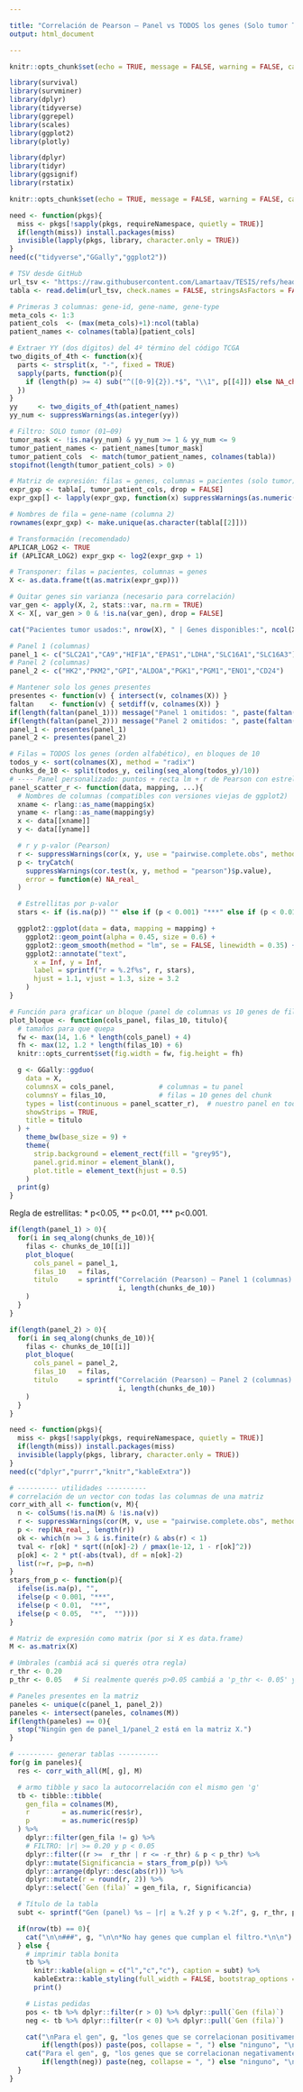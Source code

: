 ```yaml
---

title: "Correlación de Pearson — Panel vs TODOS los genes (Solo tumor TCGA 01–09) - Estadio IV"
output: html_document

---
```


```r
knitr::opts_chunk$set(echo = TRUE, message = FALSE, warning = FALSE, cache = TRUE)

library(survival)
library(survminer)
library(dplyr)
library(tidyverse)
library(ggrepel)
library(scales)
library(ggplot2)
library(plotly)

library(dplyr)
library(tidyr)
library(ggsignif)
library(rstatix)
```


```r
knitr::opts_chunk$set(echo = TRUE, message = FALSE, warning = FALSE, cache = TRUE)

need <- function(pkgs){
  miss <- pkgs[!sapply(pkgs, requireNamespace, quietly = TRUE)]
  if(length(miss)) install.packages(miss)
  invisible(lapply(pkgs, library, character.only = TRUE))
}
need(c("tidyverse","GGally","ggplot2"))

# TSV desde GitHub
url_tsv <- "https://raw.githubusercontent.com/Lamartaav/TESIS/refs/heads/main/genes_subset_sin_dup.tsv"
tabla <- read.delim(url_tsv, check.names = FALSE, stringsAsFactors = FALSE)

# Primeras 3 columnas: gene-id, gene-name, gene-type
meta_cols <- 1:3
patient_cols  <- (max(meta_cols)+1):ncol(tabla)
patient_names <- colnames(tabla)[patient_cols]

# Extraer YY (dos dígitos) del 4º término del código TCGA
two_digits_of_4th <- function(x){
  parts <- strsplit(x, "-", fixed = TRUE)
  sapply(parts, function(p){
    if (length(p) >= 4) sub("^([0-9]{2}).*$", "\\1", p[[4]]) else NA_character_
  })
}
yy     <- two_digits_of_4th(patient_names)
yy_num <- suppressWarnings(as.integer(yy))

# Filtro: SOLO tumor (01–09)
tumor_mask <- !is.na(yy_num) & yy_num >= 1 & yy_num <= 9
tumor_patient_names <- patient_names[tumor_mask]
tumor_patient_cols  <- match(tumor_patient_names, colnames(tabla))
stopifnot(length(tumor_patient_cols) > 0)

# Matriz de expresión: filas = genes, columnas = pacientes (solo tumor)
expr_gxp <- tabla[, tumor_patient_cols, drop = FALSE]
expr_gxp[] <- lapply(expr_gxp, function(x) suppressWarnings(as.numeric(x)))

# Nombres de fila = gene-name (columna 2)
rownames(expr_gxp) <- make.unique(as.character(tabla[[2]]))

# Transformación (recomendado)
APLICAR_LOG2 <- TRUE
if (APLICAR_LOG2) expr_gxp <- log2(expr_gxp + 1)

# Transponer: filas = pacientes, columnas = genes
X <- as.data.frame(t(as.matrix(expr_gxp)))

# Quitar genes sin varianza (necesario para correlación)
var_gen <- apply(X, 2, stats::var, na.rm = TRUE)
X <- X[, var_gen > 0 & !is.na(var_gen), drop = FALSE]

cat("Pacientes tumor usados:", nrow(X), " | Genes disponibles:", ncol(X), "\n")

```





```r
# Panel 1 (columnas)
panel_1 <- c("SLC2A1","CA9","HIF1A","EPAS1","LDHA","SLC16A1","SLC16A3")
# Panel 2 (columnas)
panel_2 <- c("HK2","PKM2","GPI","ALDOA","PGK1","PGM1","ENO1","CD24")

# Mantener solo los genes presentes
presentes <- function(v) { intersect(v, colnames(X)) }
faltan    <- function(v) { setdiff(v, colnames(X)) }
if(length(faltan(panel_1))) message("Panel 1 omitidos: ", paste(faltan(panel_1), collapse=", "))
if(length(faltan(panel_2))) message("Panel 2 omitidos: ", paste(faltan(panel_2), collapse=", "))
panel_1 <- presentes(panel_1)
panel_2 <- presentes(panel_2)

# Filas = TODOS los genes (orden alfabético), en bloques de 10
todos_y <- sort(colnames(X), method = "radix")
chunks_de_10 <- split(todos_y, ceiling(seq_along(todos_y)/10))
# ---- Panel personalizado: puntos + recta lm + r de Pearson con estrellitas ----
panel_scatter_r <- function(data, mapping, ...){
  # Nombres de columnas (compatibles con versiones viejas de ggplot2)
  xname <- rlang::as_name(mapping$x)
  yname <- rlang::as_name(mapping$y)
  x <- data[[xname]]
  y <- data[[yname]]

  # r y p-valor (Pearson)
  r <- suppressWarnings(cor(x, y, use = "pairwise.complete.obs", method = "pearson"))
  p <- tryCatch(
    suppressWarnings(cor.test(x, y, method = "pearson")$p.value),
    error = function(e) NA_real_
  )

  # Estrellitas por p-valor
  stars <- if (is.na(p)) "" else if (p < 0.001) "***" else if (p < 0.01) "**" else if (p < 0.05) "*" else ""

  ggplot2::ggplot(data = data, mapping = mapping) +
    ggplot2::geom_point(alpha = 0.45, size = 0.6) +
    ggplot2::geom_smooth(method = "lm", se = FALSE, linewidth = 0.35) +
    ggplot2::annotate("text",
      x = Inf, y = Inf,
      label = sprintf("r = %.2f%s", r, stars),
      hjust = 1.1, vjust = 1.3, size = 3.2
    )
}

# Función para graficar un bloque (panel de columnas vs 10 genes de filas)
plot_bloque <- function(cols_panel, filas_10, titulo){
  # tamaños para que quepa
  fw <- max(14, 1.6 * length(cols_panel) + 4)
  fh <- max(12, 1.2 * length(filas_10) + 6)
  knitr::opts_current$set(fig.width = fw, fig.height = fh)

  g <- GGally::ggduo(
    data = X,
    columnsX = cols_panel,           # columnas = tu panel
    columnsY = filas_10,             # filas = 10 genes del chunk
    types = list(continuous = panel_scatter_r),  # nuestro panel en todas las celdas
    showStrips = TRUE,
    title = titulo
  ) +
    theme_bw(base_size = 9) +
    theme(
      strip.background = element_rect(fill = "grey95"),
      panel.grid.minor = element_blank(),
      plot.title = element_text(hjust = 0.5)
    )
  print(g)
}

```

Regla de estrellitas: * p<0.05, ** p<0.01, *** p<0.001.

```r
if(length(panel_1) > 0){
  for(i in seq_along(chunks_de_10)){
    filas <- chunks_de_10[[i]]
    plot_bloque(
      cols_panel = panel_1,
      filas_10   = filas,
      titulo     = sprintf("Correlación (Pearson) — Panel 1 (columnas) vs Bloque %d/%d de genes (filas) | Tumor TCGA 01–09",
                           i, length(chunks_de_10))
    )
  }
}

```



```r
if(length(panel_2) > 0){
  for(i in seq_along(chunks_de_10)){
    filas <- chunks_de_10[[i]]
    plot_bloque(
      cols_panel = panel_2,
      filas_10   = filas,
      titulo     = sprintf("Correlación (Pearson) — Panel 2 (columnas) vs Bloque %d/%d de genes (filas) | Tumor TCGA 01–09",
                           i, length(chunks_de_10))
    )
  }
}

```
```r
need <- function(pkgs){
  miss <- pkgs[!sapply(pkgs, requireNamespace, quietly = TRUE)]
  if(length(miss)) install.packages(miss)
  invisible(lapply(pkgs, library, character.only = TRUE))
}
need(c("dplyr","purrr","knitr","kableExtra"))

# ---------- utilidades ----------
# correlación de un vector con todas las columnas de una matriz
corr_with_all <- function(v, M){
  n <- colSums(!is.na(M) & !is.na(v))
  r <- suppressWarnings(cor(M, v, use = "pairwise.complete.obs", method = "pearson"))
  p <- rep(NA_real_, length(r))
  ok <- which(n >= 3 & is.finite(r) & abs(r) < 1)
  tval <- r[ok] * sqrt((n[ok]-2) / pmax(1e-12, 1 - r[ok]^2))
  p[ok] <- 2 * pt(-abs(tval), df = n[ok]-2)
  list(r=r, p=p, n=n)
}
stars_from_p <- function(p){
  ifelse(is.na(p), "",
  ifelse(p < 0.001, "***",
  ifelse(p < 0.01,  "**",
  ifelse(p < 0.05,  "*",  ""))))
}

# Matriz de expresión como matrix (por si X es data.frame)
M <- as.matrix(X)

# Umbrales (cambiá acá si querés otra regla)
r_thr <- 0.20
p_thr <- 0.05   # Si realmente querés p>0.05 cambiá a 'p_thr <- 0.05' y usa 'p > p_thr' en el filtro de abajo.

# Paneles presentes en la matriz
paneles <- unique(c(panel_1, panel_2))
paneles <- intersect(paneles, colnames(M))
if(length(paneles) == 0){
  stop("Ningún gen de panel_1/panel_2 está en la matriz X.")
}

# --------- generar tablas ----------
for(g in paneles){
  res <- corr_with_all(M[, g], M)

  # armo tibble y saco la autocorrelación con el mismo gen 'g'
  tb <- tibble::tibble(
    gen_fila = colnames(M),
    r        = as.numeric(res$r),
    p        = as.numeric(res$p)
  ) %>%
    dplyr::filter(gen_fila != g) %>%
    # FILTRO: |r| >= 0.20 y p < 0.05
    dplyr::filter((r >=  r_thr | r <= -r_thr) & p < p_thr) %>%
    dplyr::mutate(Significancia = stars_from_p(p)) %>%
    dplyr::arrange(dplyr::desc(abs(r))) %>%
    dplyr::mutate(r = round(r, 2)) %>%
    dplyr::select(`Gen (fila)` = gen_fila, r, Significancia)

  # Título de la tabla
  subt <- sprintf("Gen (panel) %s — |r| ≥ %.2f y p < %.2f", g, r_thr, p_thr)

  if(nrow(tb) == 0){
    cat("\n\n###", g, "\n\n*No hay genes que cumplan el filtro.*\n\n")
  } else {
    # imprimir tabla bonita
    tb %>%
      knitr::kable(align = c("l","c","c"), caption = subt) %>%
      kableExtra::kable_styling(full_width = FALSE, bootstrap_options = c("striped","hover")) %>%
      print()

    # Listas pedidas
    pos <- tb %>% dplyr::filter(r > 0) %>% dplyr::pull(`Gen (fila)`)
    neg <- tb %>% dplyr::filter(r < 0) %>% dplyr::pull(`Gen (fila)`)

    cat("\nPara el gen", g, "los genes que se correlacionan positivamente son:",
        if(length(pos)) paste(pos, collapse = ", ") else "ninguno", "\n\n")
    cat("Para el gen", g, "los genes que se correlacionan negativamente son:",
        if(length(neg)) paste(neg, collapse = ", ") else "ninguno", "\n\n")
  }
}

```

